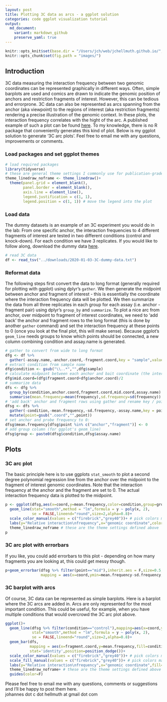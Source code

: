 ```yaml
---
layout: post
title: Plotting 3C data as arcs - a ggplot solution
categories: code ggplot visualization tutorial
output:
  md_document:
    variant: markdown_github
    preserve_yaml: true
---
```


```r
knitr::opts_knit$set(base.dir = "/Users/jch/web/jchellmuth.github.io/", base.url = "/")
knitr::opts_chunk$set(fig.path = "images/")
```

## Introduction
3C data measuring the interaction frequency between two genomic coordinates can be represented graphically in different ways. Often, simple barplots are used and comics are drawn to indicate the genomic position of anchors and restriction fragments of interest. However, this can be tedious and errorprone.
3C data can also be represented as arcs spanning from the anchor (aka viewpoint) to the regions of interest (aka restriction fragments) rendering a precise illustration of the genomic context. In these plots, the interaction frequency correlates with the hight of the arc. A published example of such a plot can be found [here](https://www.ncbi.nlm.nih.gov/pubmed/26308897).
To my knowledge, there is no R package that conveniently generates this kind of plot. Below is my ggplot solution to generate '3C arc plots'. Feel free to email me with any questions, improvements or comments.

### Load packages and set ggplot themes
```r
# load required packages
library(tidyverse)
# these are general theme settings I commonly use for publication-grade plots
theme_linedraw_noframe <- theme_linedraw()+
  theme(panel.grid = element_blank(),
        panel.border = element_blank(),
        axis.line = element_line(),
        legend.justification = c(1, 1),
        legend.position = c(1, 1)) # move the legend into the plot
```

### Load data
The dummy datasets is an example of an 3C experiment you would do in the lab:
From one specific anchor, the interaction frequencies to 4 different fragments of interest are tested in two different conditions (control and knock-down). For each condition we have 3 replicates.
If you would like to follow along, download the dummy data [here](https://jchellmuth.github.io/downloads/2020-01-03-3C-dummy-data.txt).
```r
# read 3C data
df <- read_tsv("../downloads/2020-01-03-3C-dummy-data.txt")
```

### Reformat data
The following steps first convert the data to long format (generally required for plotting with ggplot) using dplyr's ``gather``. We then generate the midpoint between anchor and fragment of interest - this is essentially the coordinate where the interaction frequency data will be plotted.
We then summarize the data from all three replicates in each group for each assay (i.e. anchor - fragment pair) using dplyr's ``group_by`` and ``summarize``.
To plot a nice arc from anchor, over midpoint to fragment of interest coordinates, we need to 'add back' the anchor and fragment rows to the long format (this is done by another ``gather`` command) and set the interaction frequency at these points to 0 (once you look at the final plot, this will make sense).
Because ggplot's ``geom_line`` needs groups to know which points should be connected, a new column combining condition and assay.name is generated.
```r
# gather to convert from wide to long format
dfg <- df %>%
  gather(-assay.name,-anchor.coord,-fragment.coord,key = "sample",value = "frequency")
# extract condition from sample name
dfg$condition <- gsub("\\..*","",dfg$sample)
# calculate midpoint between each anchor and bait coordinate (the interaction frequency is going to be plotted over this coordinate)
dfg$mid.coord=(dfg$fragment.coord+dfg$anchor.coord)/2
# summarize data
dfs <- dfg %>%
  group_by(condition,anchor.coord,fragment.coord,mid.coord,assay.name) %>%
  summarise(mean.frequency=mean(frequency),sd.frequency=sd(frequency))
# 'add back' anchor and fragment rows using gather and rename key / points
dfsg <- dfs %>%
  gather(-condition,-mean.frequency,-sd.frequency,-assay.name,key = point,value = coord) %>%
  mutate(point=gsub(".coord","",point))
# set anchor and probe frequency to 0:
dfsg$mean.frequency[dfsg$point %in% c("anchor","fragment")] <- 0
# add group column (for ggplot's geom_line)
dfsg$group <- paste0(dfsg$condition,dfsg$assay.name)
```

## Plots
### 3C arc plot
The basic principle here is to use ggplots ``stat_smooth`` to plot a second degree polynomial regression line from the anchor over the midpoint to the fragment of interest genomic coordinates. Note that the interaction frequency at the anchor and the fragment are set to 0. The actual interaction frequency data is plotted to the midpoint.
```r
p <- ggplot(dfsg,aes(x=coord,y=mean.frequency,color=condition,group=group))+
  geom_line(stat="smooth",method = "lm",formula = y ~ poly(x, 2),
            se = FALSE,lineend="round",size=2,alpha=0.8)+
  scale_color_manual(values = c("firebrick","grey40"))+ # pick colors manually
  labs(y="Relative interaction\nfrequency",x="genomic coordinate",color="")+ # rename axis labels
  theme_linedraw_noframe # these are the theme settings defined above
p
```


### 3C arc plot with errorbars
If you like, you could add errorbars to this plot - depending on how many fragments you are looking at, this could get messy though.
```r
p+geom_errorbar(dfsg %>% filter(point=="mid"),inherit.aes = F,size=0.5,
                mapping = aes(x=coord,ymin=mean.frequency-sd.frequency,ymax=mean.frequency+sd.frequency,color=condition))
```
### 3C barplot with arcs
Of course, 3C data can be represented as simple barplots. Here is a barplot where the 3C arcs are added in. Arcs are only represented for the most important condition. This could be useful, for example, when you have multiple conditions that would overcrowd the 3C arc plot above.
```r
ggplot()+
  geom_line(dfsg %>% filter(condition=="control"),mapping=aes(x=coord,y=mean.frequency,color=condition,group=group),
            stat="smooth",method = "lm",formula = y ~ poly(x, 2),
            se = FALSE,lineend="round",size=2,alpha=0.8)+
  geom_bar(dfs,
           mapping = aes(x=fragment.coord,y=mean.frequency,fill=condition),
           stat='identity',position=position_dodge())+
  scale_color_manual(values = c("firebrick","grey40"))+ # pick colors manually
  scale_fill_manual(values = c("firebrick","grey40"))+ # pick colors manually
  labs(y="Relative interaction\nfrequency",x="genomic coordinate",fill="")+ # rename axis labels
  theme_linedraw_noframe+ # these are the theme settings defined above
  guides(color=F)
```

Please feel free to email me with any questions, comments or suggestions and I'll be happy to post them here.  
johannes dot c dot hellmuth at gmail dot com
